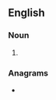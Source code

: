 ==English==

===Noun===
{{head|en|noun form}}

# {{plural of|en|urania}}

===Anagrams===
* {{anagrams|en|a=aainrsu|anurias|saurian}}